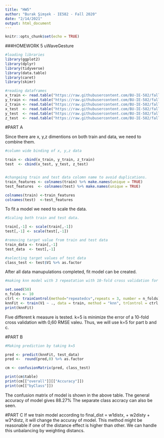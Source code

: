 ```yaml
---
title: "HW5"
author: "Burak Şimşek - IE582 - Fall 2020"
date: "2/14/2021"
output: html_document
---
```


```r
knitr::opts_chunk$set(echo = TRUE)
```

###HOMEWORK 5 uWaveGesture

```r
#loading libraries
library(ggplot2)
library(dplyr)
library(tidyverse)
library(data.table)
library(caret)
library(skimr)
```

```r
#reading dataframes
x_train <- read.table("https://raw.githubusercontent.com/BU-IE-582/fall20-buraksimsekkk/master/HW5/uWaveGestureLibrary_X_TRAIN")
y_train <- read.table("https://raw.githubusercontent.com/BU-IE-582/fall20-buraksimsekkk/master/HW5/uWaveGestureLibrary_Y_TRAIN")
z_train <- read.table("https://raw.githubusercontent.com/BU-IE-582/fall20-buraksimsekkk/master/HW5/uWaveGestureLibrary_Z_TRAIN")
x_test  <- read.table("https://raw.githubusercontent.com/BU-IE-582/fall20-buraksimsekkk/master/HW5/uWaveGestureLibrary_X_TEST")
y_test  <- read.table("https://raw.githubusercontent.com/BU-IE-582/fall20-buraksimsekkk/master/HW5/uWaveGestureLibrary_Y_TEST")
z_test  <- read.table("https://raw.githubusercontent.com/BU-IE-582/fall20-buraksimsekkk/master/HW5/uWaveGestureLibrary_Z_TEST")

```


#PART A

Since there are x, y,z dimentions on both train and data, we need to combine them.

```r
#column wide binding of x, y,z data

train <- cbind(x_train, y_train, z_train)
test  <- cbind(x_test, y_test, z_test)


#changeing train and test data colomn name to avoid duplications.
train_features <- colnames(train) %>% make.names(unique = TRUE)
test_features  <- colnames(test) %>% make.names(unique = TRUE)

colnames(train) <-train_features
colnames(test)  <-test_features

```

To fit a model we need to scale the data. 

```r
#Scaling both train and test data.

train[,-1] <- scale(train[,-1])
test[,-1] <- scale(test[,-1])

#removing target value from train and test data
train_data <- train[,-1]
test_data  <- test[,-1]

#selecting target values of test data
class_test <- test$V1 %>% as.factor

```

After all data manupulations completed, fit model can be created.

```r
#making knn model with 3 repeatation with 10-fold cross validation for 5 different k valee (5, 7, 9, 11, 13)

set.seed(50)
n_folds <- 10
ctrl <- trainControl(method="repeatedcv",repeats = 3, number = n_folds) #,classProbs=TRUE,summaryFunction = twoClassSummary)
knnFit <- train(V1 ~ ., data = train, method = "knn", trControl = ctrl, preProcess = c("center","scale"), tuneLength = 5)
print(knnFit)
```

Five different k measure is tested. k=5 is minimize the error of a 10-fold cross validation with 0,60 RMSE valeu.
Thus, we will use k=5 for part b and c.

#PART B

```r
#Making prediction by taking k=5

pred <- predict(knnFit, test_data) 
pred <-  round(pred,0) %>% as.factor

cm <- confusionMatrix(pred, class_test)

print(cm$table)
print(cm[["overall"]][["Accuracy"]])
print(cm[["byClass"]])

```

The confusion matrix of model is shown in the above table. The general accuracy of model gives 88.27%
The separate class accracy can also be seen.



#PART C
If we train model according to final_dist = w1distx, + w2disty + w3*distz, it will change the accuray of model. This method might be reasonable if one of the distance effect is higher than other. We can handle this unbalancing by weighting distancs.





